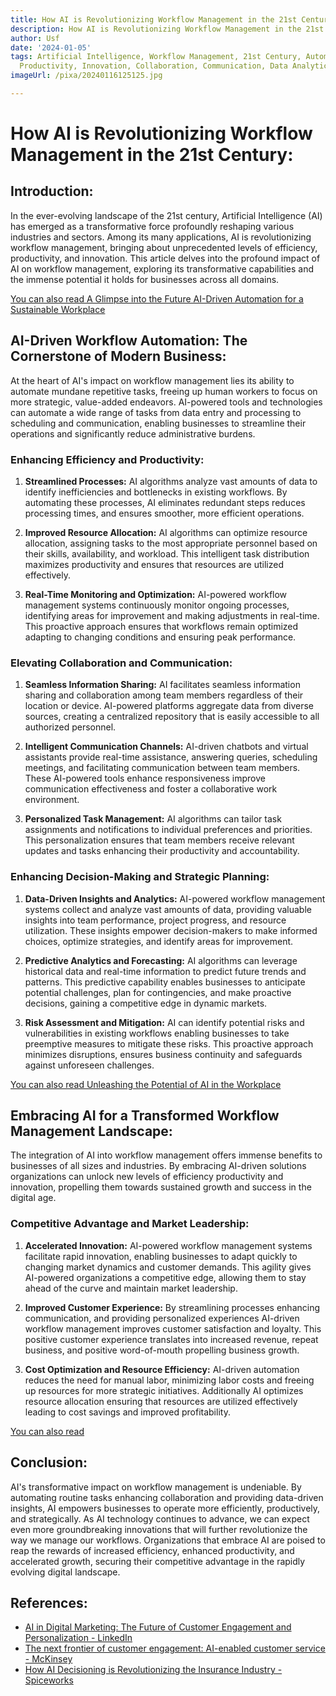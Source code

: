 ```yaml
---
title: How AI is Revolutionizing Workflow Management in the 21st Century
description: How AI is Revolutionizing Workflow Management in the 21st Century
author: Usf
date: '2024-01-05'
tags: Artificial Intelligence, Workflow Management, 21st Century, Automation, Efficiency,
  Productivity, Innovation, Collaboration, Communication, Data Analytics
imageUrl: /pixa/20240116125125.jpg

---
```

# **How AI is  Revolutionizing Workflow  Management in  the  21st Century:**

## Introduction:
In the ever-evolving landscape  of the 21st century, Artificial Intelligence (AI) has emerged as a  transformative force profoundly reshaping various industries and sectors. Among its many applications, AI  is revolutionizing workflow management, bringing about unprecedented  levels of efficiency, productivity, and  innovation. This article delves into the profound impact of AI on workflow management, exploring its transformative capabilities and the immense potential it holds for  businesses  across all domains.

[You can also read A Glimpse into  the Future AI-Driven Automation  for  a Sustainable Workplace](A%20Glimpse%20into%20the%20Future%20AI-Driven%20Automation%20for%20a%20Sustainable%20Workplace)


## AI-Driven Workflow  Automation: The Cornerstone of Modern Business:
At the heart of AI's impact on  workflow management lies its ability to automate mundane repetitive tasks, freeing up human workers to  focus on  more strategic, value-added endeavors. AI-powered tools and technologies can automate a wide range  of tasks from data entry and processing to scheduling  and communication, enabling businesses to streamline their operations and significantly reduce administrative burdens.

### Enhancing Efficiency and Productivity:
1. **Streamlined Processes:** AI algorithms analyze vast amounts of data to identify inefficiencies and  bottlenecks in existing workflows. By automating these processes, AI eliminates  redundant steps reduces processing times, and ensures smoother, more efficient operations.

2. **Improved Resource Allocation:** AI algorithms  can optimize resource allocation, assigning tasks to  the most appropriate personnel based on their  skills, availability, and workload. This intelligent task  distribution maximizes productivity and ensures that resources are  utilized effectively.

3. **Real-Time Monitoring and Optimization:** AI-powered workflow management systems continuously monitor  ongoing processes, identifying areas for improvement and making adjustments in real-time. This proactive approach ensures that workflows remain optimized adapting to changing conditions and ensuring peak performance.

### Elevating Collaboration and Communication:
1. **Seamless Information Sharing:** AI facilitates seamless information sharing and collaboration among team  members regardless of their location or device. AI-powered  platforms aggregate data from diverse sources, creating a centralized repository that is easily accessible to  all authorized personnel.

2. **Intelligent Communication Channels:** AI-driven chatbots and virtual assistants provide real-time assistance, answering queries, scheduling meetings, and facilitating communication between team  members. These AI-powered tools enhance responsiveness improve communication effectiveness and foster a collaborative work environment.

3. **Personalized Task Management:**  AI  algorithms can tailor task assignments and notifications to individual preferences and priorities. This  personalization ensures that team members receive relevant updates and  tasks enhancing their productivity and accountability.

### Enhancing  Decision-Making and Strategic  Planning:
1. **Data-Driven Insights and Analytics:** AI-powered workflow  management systems collect and analyze vast amounts of data, providing valuable insights into team performance, project progress, and resource utilization. These insights  empower decision-makers to  make informed choices,  optimize strategies, and  identify areas for improvement.

2. **Predictive Analytics and Forecasting:** AI algorithms can leverage historical data and real-time information to predict future trends and patterns. This  predictive  capability enables businesses to anticipate potential challenges,  plan for contingencies, and make proactive decisions, gaining a competitive edge in dynamic markets.

3. **Risk Assessment and Mitigation:** AI can identify potential risks and vulnerabilities in existing workflows enabling businesses to take preemptive measures to mitigate these risks. This proactive approach minimizes disruptions, ensures business continuity and safeguards against unforeseen challenges.

[You can also read Unleashing the Potential of AI in the Workplace](Unleashing%20the%20Potential%20of%20AI%20in%20the%20Workplace)


## Embracing  AI for a Transformed Workflow Management Landscape:
The integration of AI into workflow management offers immense benefits to businesses of all sizes and  industries. By embracing AI-driven solutions  organizations can unlock new levels of efficiency productivity and innovation, propelling them towards sustained growth and success in the digital age.

### Competitive  Advantage and Market Leadership:
1. **Accelerated Innovation:** AI-powered workflow management systems facilitate rapid innovation, enabling  businesses  to  adapt quickly to  changing market dynamics and customer demands. This agility  gives AI-powered  organizations a competitive  edge, allowing  them  to  stay ahead  of the curve and  maintain market  leadership.

2. **Improved Customer Experience:** By streamlining processes enhancing communication, and providing personalized  experiences AI-driven workflow management improves customer satisfaction and loyalty. This positive customer experience translates into increased revenue, repeat business, and positive word-of-mouth propelling business growth.

3. **Cost Optimization and Resource Efficiency:** AI-driven automation reduces the  need for manual  labor,  minimizing labor costs and freeing up resources for more strategic initiatives. Additionally AI optimizes resource allocation ensuring that resources are utilized effectively leading to cost savings and improved profitability.

[You can also read ]()


## Conclusion:
AI's transformative impact on workflow management is  undeniable. By automating routine tasks enhancing collaboration and providing data-driven insights,  AI empowers businesses  to operate more efficiently, productively, and strategically. As AI technology  continues to advance, we can expect even more groundbreaking innovations that  will further revolutionize  the way we manage our  workflows. Organizations that embrace AI are poised to reap the rewards of increased efficiency,  enhanced  productivity, and accelerated growth, securing their  competitive advantage in the rapidly evolving digital landscape.

## References:
- [AI in Digital Marketing: The Future of Customer Engagement and Personalization - LinkedIn](https://www.linkedin.com/pulse/ai-digital-marketing-future-customer-engagement-rajat-jain)
- [The next frontier of customer engagement: AI-enabled customer service - McKinsey](https://www.mckinsey.com/capabilities/operations/our-insights/the-next-frontier-of-customer-engagement-ai-enabled-customer-service)
- [How AI Decisioning is Revolutionizing the Insurance Industry - Spiceworks](https://www.spiceworks.com/tech/artificial-intelligence/guest-article/decoding-ai-decisioning-a-game-changer-for-the-insurance-industry/amp/)
